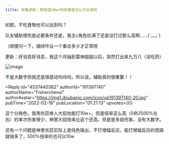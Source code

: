 ```yaml
---
title: 攻略求助｜想知道10w+的伤害是怎么打出来的
---
```



<Forum groupName="原神" groupUrl="https://www.douban.com/group/genshin/" archivedAt="2025-05-16T16:46:28.487Z">
  <Post
    id="260429449"
    title="攻略求助｜想知道10w+的伤害是怎么打出来的"
    url="https://www.douban.com/group/topic/260429449/?_spm_id=MjIwODkyNDk5"
    pubTime="2022-03-09"
    highlightUserId="191397140"
  >
如题，不吃食物也可以达到吗？

队友辅助增伤是必要条件还是，我主c角色拉满了还是没打过那么高啊......(´;︵;\`)

（顺便问一下，烟绯毕业一个重击多少才正常呀

更新：好消息好消息，我这个月抽到雷神姐姐以后，突然打出来九万八（没吃药）

![image](https://img3.doubanio.com/view/group_topic/l/public/p537389367.webp)

不是大数字但我还是很感动呜呜呜，所以说，辅助真的很重要！！

<Reply
  id="4537440382"
  authorId="191397140"
  authorName="Fisherchenxi"
  authorAvatar="https://img1.doubanio.com/icon/up191397140-20.jpg"
  pubTime="2022-02-19"
  pubLocation="01:21:13"
  upvotes={0}
>
这个分角色，我用优菈单人大招也能打10w+，但是倍率这么高（0命2500%左右）的单次伤害很少，神里大招倍率比这个还高，但是是多段伤害，没有大数字。

还有一个问题是神里优菈实际上是纯色输出，不打增幅反应，能打增幅反应的思路就很多了，500%倍率的也可以10w
</Reply>
  </Post>
</Forum>
